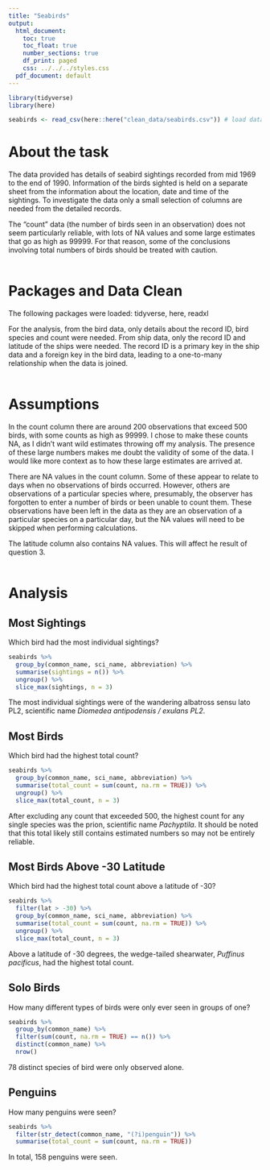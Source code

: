 ```yaml
---
title: "Seabirds"
output:
  html_document:
    toc: true
    toc_float: true
    number_sections: true
    df_print: paged
    css: ../../../styles.css
  pdf_document: default
---
```

```r
library(tidyverse)
library(here)

seabirds <- read_csv(here::here("clean_data/seabirds.csv")) # load data
```
# About the task
The data provided has details of seabird sightings recorded from mid 1969
to the end of 1990. Information of the birds sighted is held on a separate sheet
from the information about the location, date and time of the sightings.  To
investigate the data only a small selection of columns are needed from the
detailed records.  

The "count" data (the number of birds seen in an observation) does not seem
particularly reliable, with lots of NA values and some large estimates that go
as high as 99999. For that reason, some of the conclusions involving total 
numbers of birds should be treated with caution.
<br>
<br>
  
# Packages and Data Clean
The following packages were loaded: tidyverse, here, readxl  

For the analysis, from the bird data, only details about the record ID, bird
species and count were needed. From ship data, only the record ID and latitude
of the ships were needed. The record ID is a primary key in the ship data and a
foreign key in the bird data, leading to a one-to-many relationship when the
data is joined.
<br>
<br>

# Assumptions
In the count column there are around 200 observations that exceed 500 birds,
with some counts as high as 99999. I chose to make these counts NA, as I didn't
want wild estimates throwing off my analysis. The presence of these large
numbers makes me doubt the validity of some of the data. I would like more
context as to how these large estimates are arrived at.  

There are NA values in the count column. Some of these appear to relate to days
when no observations of birds occurred. However, others are observations of a
particular species where, presumably, the observer has forgotten to enter a
number of birds or been unable to count them. These observations have been left
in the data as they are an observation of a particular species on a particular
day, but the NA values will need to be skipped when performing calculations.

The latitude column also contains NA values. This will affect he result of
question 3.
<br>
<br>

# Analysis
## Most Sightings
Which bird had the most individual sightings?
```r
seabirds %>% 
  group_by(common_name, sci_name, abbreviation) %>%
  summarise(sightings = n()) %>% 
  ungroup() %>% 
  slice_max(sightings, n = 3)
```
The most individual sightings were of the wandering albatross sensu lato PL2, 
scientific name *Diomedea antipodensis / exulans PL2*.
<br>

## Most Birds
Which bird had the highest total count?
```r
seabirds %>% 
  group_by(common_name, sci_name, abbreviation) %>%
  summarise(total_count = sum(count, na.rm = TRUE)) %>% 
  ungroup() %>% 
  slice_max(total_count, n = 3)
```
After excluding any count that exceeded 500, the highest count for any single
species was the prion, scientific name *Pachyptila*.  It should be noted that
this total likely still contains estimated numbers so may not be entirely
reliable.
<br>

## Most Birds Above -30 Latitude
Which bird had the highest total count above a latitude of -30?
```r
seabirds %>% 
  filter(lat > -30) %>% 
  group_by(common_name, sci_name, abbreviation) %>%
  summarise(total_count = sum(count, na.rm = TRUE)) %>% 
  ungroup() %>% 
  slice_max(total_count, n = 3)
```
Above a latitude of -30 degrees, the wedge-tailed shearwater,
*Puffinus pacificus*, had the highest total count.
<br>

## Solo Birds
How many different types of birds were only ever seen in groups of one?
```r
seabirds %>% 
  group_by(common_name) %>%
  filter(sum(count, na.rm = TRUE) == n()) %>% 
  distinct(common_name) %>% 
  nrow()
```
78 distinct species of bird were only observed alone.
<br>

## Penguins
How many penguins were seen?
```r
seabirds %>%
  filter(str_detect(common_name, "(?i)penguin")) %>% 
  summarise(total_count = sum(count, na.rm = TRUE))
```
In total, 158 penguins were seen.